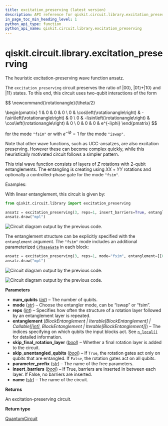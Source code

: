 ```yaml
---
title: excitation_preserving (latest version)
description: API reference for qiskit.circuit.library.excitation_preserving in the latest version of qiskit
in_page_toc_min_heading_level: 1
python_api_type: function
python_api_name: qiskit.circuit.library.excitation_preserving
---
```


<span id="qiskit-circuit-library-excitation-preserving" />

# qiskit.circuit.library.excitation\_preserving

<Function id="qiskit.circuit.library.excitation_preserving" isDedicatedPage={true} github="https://github.com/Qiskit/qiskit/tree/stable/2.2/qiskit/circuit/library/n_local/excitation_preserving.py#L26-L139" signature="qiskit.circuit.library.excitation_preserving(num_qubits, mode='iswap', entanglement='full', reps=3, skip_unentangled_qubits=False, skip_final_rotation_layer=False, parameter_prefix='θ', insert_barriers=False, name='ExcitationPreserving')">
  The heuristic excitation-preserving wave function ansatz.

  The `excitation_preserving` circuit preserves the ratio of $|00\rangle$, $|01\rangle + |10\rangle$ and $|11\rangle$ states. To this end, this circuit uses two-qubit interactions of the form

$$
\newcommand{\rotationangle}{\theta/2}

\begin{pmatrix}
1 & 0 & 0 & 0 \\
0 & \cos\left(\rotationangle\right) & -i\sin\left(\rotationangle\right) & 0 \\
0 & -i\sin\left(\rotationangle\right) & \cos\left(\rotationangle\right) & 0 \\
0 & 0 & 0 & e^{-i\phi}
\end{pmatrix}
$$

  for the mode `"fsim"` or with $e^{-i\phi} = 1$ for the mode `"iswap"`.

  Note that other wave functions, such as UCC-ansatzes, are also excitation preserving. However these can become complex quickly, while this heuristically motivated circuit follows a simpler pattern.

  This trial wave function consists of layers of $Z$ rotations with 2-qubit entanglements. The entangling is creating using $XX+YY$ rotations and optionally a controlled-phase gate for the mode `"fsim"`.

  Examples:

  With linear entanglement, this circuit is given by:

  ```python
  from qiskit.circuit.library import excitation_preserving

  ansatz = excitation_preserving(3, reps=1, insert_barriers=True, entanglement="linear")
  ansatz.draw("mpl")
  ```

  ![Circuit diagram output by the previous code.](/docs/images/api/qiskit/qiskit-circuit-library-excitation_preserving-1.avif)

  The entanglement structure can be explicitly specified with the `entanglement` argument. The `"fsim"` mode includes an additional parameterized [`CPhaseGate`](qiskit.circuit.library.CPhaseGate "qiskit.circuit.library.CPhaseGate") in each block:

  ```python
  ansatz = excitation_preserving(3, reps=1, mode="fsim", entanglement=[[0, 2]])
  ansatz.draw("mpl")
  ```

  ![Circuit diagram output by the previous code.](/docs/images/api/qiskit/qiskit-circuit-library-excitation_preserving-2_00.avif)

  ![Circuit diagram output by the previous code.](/docs/images/api/qiskit/qiskit-circuit-library-excitation_preserving-2_01.avif)

  **Parameters**

  *   **num\_qubits** ([*int*](https://docs.python.org/3/library/functions.html#int "(in Python v3.13)")) – The number of qubits.
  *   **mode** ([*str*](https://docs.python.org/3/library/stdtypes.html#str "(in Python v3.13)")) – Choose the entangler mode, can be “iswap” or “fsim”.
  *   **reps** ([*int*](https://docs.python.org/3/library/functions.html#int "(in Python v3.13)")) – Specifies how often the structure of a rotation layer followed by an entanglement layer is repeated.
  *   **entanglement** (*BlockEntanglement | Iterable\[BlockEntanglement] | Callable\[\[*[*int*](https://docs.python.org/3/library/functions.html#int "(in Python v3.13)")*], BlockEntanglement | Iterable\[BlockEntanglement]]*) – The indices specifying on which qubits the input blocks act. See [`n_local()`](qiskit.circuit.library.n_local "qiskit.circuit.library.n_local") for detailed information.
  *   **skip\_final\_rotation\_layer** ([*bool*](https://docs.python.org/3/library/functions.html#bool "(in Python v3.13)")) – Whether a final rotation layer is added to the circuit.
  *   **skip\_unentangled\_qubits** ([*bool*](https://docs.python.org/3/library/functions.html#bool "(in Python v3.13)")) – If `True`, the rotation gates act only on qubits that are entangled. If `False`, the rotation gates act on all qubits.
  *   **parameter\_prefix** ([*str*](https://docs.python.org/3/library/stdtypes.html#str "(in Python v3.13)")) – The name of the free parameters.
  *   **insert\_barriers** ([*bool*](https://docs.python.org/3/library/functions.html#bool "(in Python v3.13)")) – If True, barriers are inserted in between each layer. If False, no barriers are inserted.
  *   **name** ([*str*](https://docs.python.org/3/library/stdtypes.html#str "(in Python v3.13)")) – The name of the circuit.

  **Returns**

  An excitation-preserving circuit.

  **Return type**

  [QuantumCircuit](qiskit.circuit.QuantumCircuit "qiskit.circuit.QuantumCircuit")
</Function>

